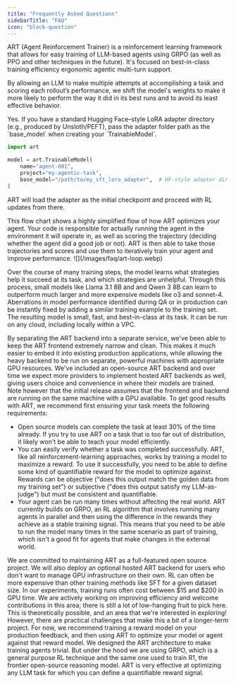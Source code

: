 ```yaml
---
title: "Frequently Asked Questions"
sidebarTitle: "FAQ"
icon: "block-question"
---
```


<Accordion title="What is ART?">
ART (Agent Reinforcement Trainer) is a reinforcement learning framework that
allows for easy training of LLM-based agents using GRPO (as well as PPO and
other techniques in the future). It's focused on best-in-class training
efficiency ergonomic agentic multi-turn support.

By allowing an LLM to make multiple attempts at accomplishing a task and scoring each rollout’s performance, we shift the model's weights to make it more likely to perform the way it did in its best runs and to avoid its least effective behavior.

</Accordion>

<Accordion title="Can I start RL from an existing SFT LoRA adapter?">
  Yes. If you have a standard Hugging Face–style LoRA adapter directory (e.g., produced by Unsloth/PEFT), pass the adapter folder path as the `base_model` when creating your `TrainableModel`.

```python
import art

model = art.TrainableModel(
    name="agent-001",
    project="my-agentic-task",
    base_model="/path/to/my_sft_lora_adapter",  # HF-style adapter dir
)
```

ART will load the adapter as the initial checkpoint and proceed with RL updates from there.
</Accordion>

<Accordion title="How does ART work under the hood?">
  This flow chart shows a highly simplified flow of how ART optimizes your agent. Your code is responsible for actually running the agent in the environment it will operate in, as well as scoring the trajectory (deciding whether the agent did a good job or not). ART is then able to take those trajectories and scores and use them to iteratively train your agent and improve performance.

<Frame>![](/images/faq/art-loop.webp)</Frame>

Over the course of many training steps, the model learns what strategies help it succeed at its task, and which strategies are unhelpful. Through this process, small models like Llama 3.1 8B and and Qwen 3 8B can learn to outperform much larger and more expensive models like o3 and sonnet-4. Aberrations in model performance identified during QA or in production can be instantly fixed by adding a similar training example to the training set. The resulting model is small, fast, and best-in-class at its task. It can be run on any cloud, including locally within a VPC.

</Accordion>

<Accordion title="Why separate frontend from backend? Doesn't that increase complexity?">
  By separating the ART backend into a separate service, we've been able to keep
  the ART frontend extremely narrow and clean. This makes it much easier to
  embed it into existing production applications, while allowing the heavy
  backend to be run on separate, powerful machines with appropriate GPU
  resources. We've included an open-source ART backend and over time we expect
  more providers to implement hosted ART backends as well, giving users choice
  and convenience in where their models are trained. Note however that the
  initial release assumes that the frontend and backend are running on the same
  machine with a GPU available.
</Accordion>

<Accordion title="How do I know whether ART can help my agent improve performance?">
  To get good results with ART, we recommend first ensuring your task meets the following requirements:

- Open source models can complete the task at least 30% of the time already. If you try to use ART on a task that is too far out of distribution, it likely won't be able to teach your model efficiently.
- You can easily verify whether a task was completed successfully. ART, like all reinforcement-learning approaches, works by training a model to maximize a reward. To use it successfully, you need to be able to define some kind of quantifiable reward for the model to optimize against. Rewards can be objective ("does this output match the golden data from my training set") or subjective ("does this output satisfy my LLM-as-judge") but must be consistent and quantifiable.
- Your agent can be run many times without affecting the real world. ART currently builds on GRPO, an RL algorithm that involves running many agents in parallel and then using the difference in the rewards they achieve as a stable training signal. This means that you need to be able to run the model many times in the same scenario as part of training, which isn't a good fit for agents that make changes in the external world.

</Accordion>

<Accordion title="Which pieces of ART are open source?">
  We are committed to maintaining ART as a full-featured open source project. We
  will also deploy an optional hosted ART backend for users who don't want to
  manage GPU infrastructure on their own.
</Accordion>

<Accordion title="How expensive are ART training runs?">
  RL can often be more expensive than other training methods like SFT for a
  given dataset size. In our experiments, training runs often cost between $15
  and $200 in GPU time. We are actively working on improving efficiency and
  welcome contributions in this area; there is still a lot of low-hanging fruit
  to pick here.
</Accordion>

<Accordion title="Can I use ART to train on user feedback in production directly?">
  This is theoretically possible, and an area that we're interested in
  exploring! However, there are practical challenges that make this a bit of a
  longer-term project. For now, we recommend training a reward model on your
  production feedback, and then using ART to optimize your model or agent
  against that reward model.
</Accordion>

<Accordion title="Is ART just for agents? I'm interested in training a non-agentic model with RL.">
  We designed the ART architecture to make training agents trivial. But under
  the hood we are using GRPO, which is a general purpose RL technique and the
  same one used to train R1, the frontier open-source reasoning model. ART is
  very effective at optimizing any LLM task for which you can define a
  quantifiable reward signal.
</Accordion>
